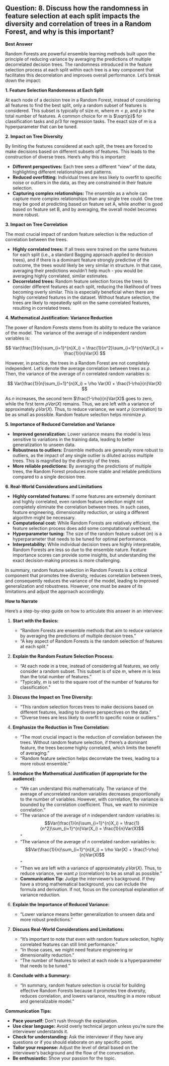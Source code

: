 ## Question: 8. Discuss how the randomness in feature selection at each split impacts the diversity and correlation of trees in a Random Forest, and why is this important?

**Best Answer**

Random Forests are powerful ensemble learning methods built upon the principle of reducing variance by averaging the predictions of multiple decorrelated decision trees. The randomness introduced in the feature selection process at each split within each tree is a key component that facilitates this decorrelation and improves overall performance. Let's break down the impact:

**1. Feature Selection Randomness at Each Split**

At each node of a decision tree in a Random Forest, instead of considering all features to find the best split, only a random subset of features is considered. This subset is typically of size $m$, where $m < p$, and $p$ is the total number of features. A common choice for $m$ is $\sqrt{p}$ for classification tasks and $p/3$ for regression tasks. The exact size of $m$ is a hyperparameter that can be tuned.

**2. Impact on Tree Diversity**

By limiting the features considered at each split, the trees are forced to make decisions based on different subsets of features. This leads to the construction of diverse trees. Here's why this is important:

*   **Different perspectives:** Each tree sees a different "view" of the data, highlighting different relationships and patterns.
*   **Reduced overfitting:** Individual trees are less likely to overfit to specific noise or outliers in the data, as they are constrained in their feature selection.
*   **Capturing complex relationships:** The ensemble as a whole can capture more complex relationships than any single tree could. One tree may be good at predicting based on feature set A, while another is good based on feature set B, and by averaging, the overall model becomes more robust.

**3. Impact on Tree Correlation**

The most crucial impact of random feature selection is the reduction of correlation between the trees.

*   **Highly correlated trees:** If all trees were trained on the same features for each split (i.e., a standard Bagging approach applied to decision trees), and if there is a dominant feature strongly predictive of the outcome, the trees would likely be very similar in structure. In that case, averaging their predictions wouldn't help much - you would be averaging highly correlated, similar estimates.
*   **Decorrelated trees:** Random feature selection forces the trees to consider different features at each split, reducing the likelihood of trees becoming overly similar. This is especially beneficial when there are highly correlated features in the dataset.  Without feature selection, the trees are likely to repeatedly split on the same correlated features, resulting in correlated trees.

**4. Mathematical Justification: Variance Reduction**

The power of Random Forests stems from its ability to reduce the variance of the model. The variance of the average of $n$ independent random variables is:

$$
Var(\frac{1}{n}\sum_{i=1}^{n}X_i) = \frac{1}{n^2}\sum_{i=1}^{n}Var(X_i) = \frac{1}{n}Var(X)
$$

However, in practice, the trees in a Random Forest are not completely independent. Let's denote the average correlation between trees as $\rho$. Then, the variance of the average of $n$ correlated random variables is:

$$
Var(\frac{1}{n}\sum_{i=1}^{n}X_i) = \rho Var(X) + \frac{1-\rho}{n}Var(X)
$$

As $n$ increases, the second term $\frac{1-\rho}{n}Var(X)$ goes to zero, while the first term $\rho Var(X)$ remains.  Thus, we are left with a variance of approximately $\rho Var(X)$.  Thus, to reduce variance, we want $\rho$ (correlation) to be as small as possible. Random feature selection helps minimize $\rho$.

**5. Importance of Reduced Correlation and Variance**

*   **Improved generalization:** Lower variance means the model is less sensitive to variations in the training data, leading to better generalization to unseen data.
*   **Robustness to outliers:** Ensemble methods are generally more robust to outliers, as the impact of any single outlier is diluted across multiple trees. This is magnified by the diversity of the trees.
*   **More reliable predictions:** By averaging the predictions of multiple trees, the Random Forest produces more stable and reliable predictions compared to a single decision tree.

**6. Real-World Considerations and Limitations**

*   **Highly correlated features:** If some features are extremely dominant and highly correlated, even random feature selection might not completely eliminate the correlation between trees.  In such cases, feature engineering, dimensionality reduction, or using a different algorithm might be necessary.
*   **Computational cost:** While Random Forests are relatively efficient, the feature selection process does add some computational overhead.
*   **Hyperparameter tuning:** The size of the random feature subset ($m$) is a hyperparameter that needs to be tuned for optimal performance.
*   **Interpretability:** While individual decision trees are highly interpretable, Random Forests are less so due to the ensemble nature.  Feature importance scores can provide some insights, but understanding the exact decision-making process is more challenging.

In summary, random feature selection in Random Forests is a critical component that promotes tree diversity, reduces correlation between trees, and consequently reduces the variance of the model, leading to improved generalization and robustness. However, one must be aware of its limitations and adjust the approach accordingly.

**How to Narrate**

Here's a step-by-step guide on how to articulate this answer in an interview:

1.  **Start with the Basics:**

    *   "Random Forests are ensemble methods that aim to reduce variance by averaging the predictions of multiple decision trees."
    *   "A key aspect of Random Forests is the random selection of features at each split."

2.  **Explain the Random Feature Selection Process:**

    *   "At each node in a tree, instead of considering all features, we only consider a random subset.  This subset is of size $m$, where $m$ is less than the total number of features."
    *   "Typically, $m$ is set to the square root of the number of features for classification."

3.  **Discuss the Impact on Tree Diversity:**

    *   "This random selection forces trees to make decisions based on different features, leading to diverse perspectives on the data."
    *   "Diverse trees are less likely to overfit to specific noise or outliers."

4.  **Emphasize the Reduction in Tree Correlation:**

    *   "The most crucial impact is the reduction of correlation between the trees. Without random feature selection, if there's a dominant feature, the trees become highly correlated, which limits the benefit of averaging."
    *   "Random feature selection helps decorrelate the trees, leading to a more robust ensemble."

5.  **Introduce the Mathematical Justification (if appropriate for the audience):**

    *   "We can understand this mathematically. The variance of the average of uncorrelated random variables decreases proportionally to the number of variables. However, with correlation, the variance is bounded by the correlation coefficient. Thus, we want to minimize correlation."
    *   "The variance of the average of $n$ independent random variables is: $$Var(\frac{1}{n}\sum_{i=1}^{n}X_i) = \frac{1}{n^2}\sum_{i=1}^{n}Var(X_i) = \frac{1}{n}Var(X)$$"
    *   "The variance of the average of $n$ correlated random variables is: $$Var(\frac{1}{n}\sum_{i=1}^{n}X_i) = \rho Var(X) + \frac{1-\rho}{n}Var(X)$$"
    *   "Then we are left with a variance of approximately $\rho Var(X)$. Thus, to reduce variance, we want $\rho$ (correlation) to be as small as possible."
    *   **Communication Tip:**  Judge the interviewer's background. If they have a strong mathematical background, you can include the formula and derivation. If not, focus on the conceptual explanation of variance reduction.

6.  **Explain the Importance of Reduced Variance:**

    *   "Lower variance means better generalization to unseen data and more robust predictions."

7.  **Discuss Real-World Considerations and Limitations:**

    *   "It's important to note that even with random feature selection, highly correlated features can still limit performance."
    *   "In those cases, we might need feature engineering or dimensionality reduction."
    *   "The number of features to select at each node is a hyperparameter that needs to be tuned."

8.  **Conclude with a Summary:**

    *   "In summary, random feature selection is crucial for building effective Random Forests because it promotes tree diversity, reduces correlation, and lowers variance, resulting in a more robust and generalizable model."

**Communication Tips:**

*   **Pace yourself:** Don't rush through the explanation.
*   **Use clear language:** Avoid overly technical jargon unless you're sure the interviewer understands it.
*   **Check for understanding:** Ask the interviewer if they have any questions or if you should elaborate on any specific point.
*   **Tailor your response:** Adjust the level of detail based on the interviewer's background and the flow of the conversation.
*   **Be enthusiastic:** Show your passion for the topic.
